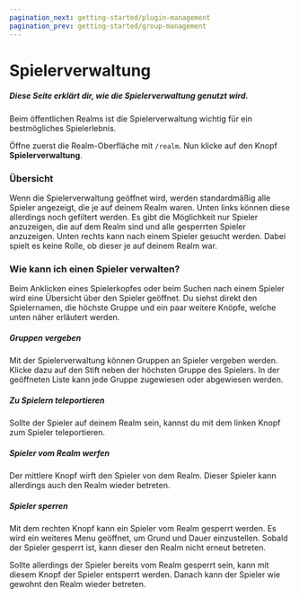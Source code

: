 ```yaml
---
pagination_next: getting-started/plugin-management
pagination_prev: getting-started/group-management
---
```


# Spielerverwaltung

##### Diese Seite erklärt dir, wie die Spielerverwaltung genutzt wird.

Beim öffentlichen Realms ist die Spielerverwaltung wichtig für ein bestmögliches Spielerlebnis.

Öffne zuerst die Realm-Oberfläche mit `/realm`. Nun klicke auf den Knopf **Spielerverwaltung**.

### Übersicht

Wenn die Spielerverwaltung geöffnet wird, werden standardmäßig alle Spieler angezeigt, die je auf deinem Realm waren. Unten links können diese allerdings noch gefiltert werden. Es gibt die Möglichkeit nur Spieler anzuzeigen, die auf dem Realm sind und alle gesperrten Spieler anzuzeigen. Unten rechts kann nach einem Spieler gesucht werden. Dabei spielt es keine Rolle, ob dieser je auf deinem Realm war.

### Wie kann ich einen Spieler verwalten?

Beim Anklicken eines Spielerkopfes oder beim Suchen nach einem Spieler wird eine Übersicht über den Spieler geöffnet. Du siehst direkt den Spielernamen, die höchste Gruppe und ein paar weitere Knöpfe, welche unten näher erläutert werden.

##### Gruppen vergeben

Mit der Spielerverwaltung können Gruppen an Spieler vergeben werden. Klicke dazu auf den Stift neben der höchsten Gruppe des Spielers. In der geöffneten Liste kann jede Gruppe zugewiesen oder abgewiesen werden.

##### Zu Spielern teleportieren

Sollte der Spieler auf deinem Realm sein, kannst du mit dem linken Knopf zum Spieler teleportieren.

##### Spieler vom Realm werfen

Der mittlere Knopf wirft den Spieler von dem Realm. Dieser Spieler kann allerdings auch den Realm wieder betreten.

##### Spieler sperren

Mit dem rechten Knopf kann ein Spieler vom Realm gesperrt werden. Es wird ein weiteres Menu geöffnet, um Grund und Dauer einzustellen. Sobald der Spieler gesperrt ist, kann dieser den Realm nicht erneut betreten.

Sollte allerdings der Spieler bereits vom Realm gesperrt sein, kann mit diesem Knopf der Spieler entsperrt werden. Danach kann der Spieler wie gewohnt den Realm wieder betreten.